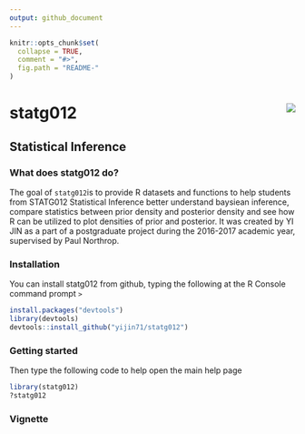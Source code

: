 ```yaml
---
output: github_document
---
```


<!-- README.md is generated from README.Rmd. Please edit that file -->

```r
knitr::opts_chunk$set(
  collapse = TRUE,
  comment = "#>",
  fig.path = "README-"
)
```

# statg012 <img src="standalone.png" align="right" />

## Statistical Inference

### What does statg012 do?

The goal of `statg012`is to provide R datasets and functions to help students from STATG012 Statistical Inference better understand baysiean inference, compare statistics between prior density and posterior density and see how R can be utilized to plot densities of prior and posterior. It was created by YI
JIN as a part of a postgraduate project during the 2016-2017 academic year,
supervised by Paul Northrop.


### Installation

You can install statg012 from github, typing the following at the R Console command prompt `>`

```r
install.packages("devtools")
library(devtools)
devtools::install_github("yijin71/statg012")
```

### Getting started

Then type the following code to help open the main help page
```r
library(statg012)
?statg012
```

### Vignette
